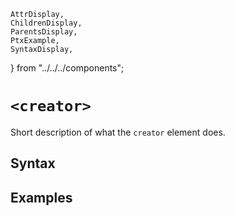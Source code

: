     AttrDisplay,
    ChildrenDisplay,
    ParentsDisplay,
    PtxExample,
    SyntaxDisplay,
} from "../../../components";

# `<creator>`

Short description of what the `creator` element does.

## Syntax

<SyntaxDisplay name="creator" />

## Examples

    